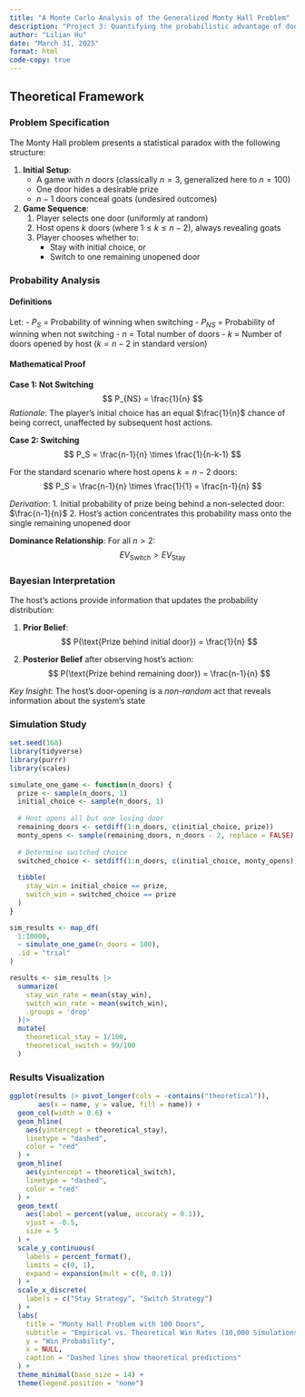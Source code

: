 ```yaml
---
title: "A Monte Carlo Analysis of the Generalized Monty Hall Problem"
description: "Project 3: Quantifying the probabilistic advantage of door-switching in an n-door extension of the classic paradox."
author: "Lilian Hu"
date: "March 31, 2025"
format: html
code-copy: true
---
```


## Theoretical Framework

### Problem Specification

The Monty Hall problem presents a statistical paradox with the following structure:

1.  **Initial Setup**:
    -   A game with $n$ doors (classically $n=3$, generalized here to $n=100$)
    -   One door hides a desirable prize
    -   $n-1$ doors conceal goats (undesired outcomes)
2.  **Game Sequence**:
    1.  Player selects one door (uniformly at random)
    2.  Host opens $k$ doors (where $1 \leq k \leq n-2$), always revealing goats
    3.  Player chooses whether to:
        -   Stay with initial choice, or
        -   Switch to one remaining unopened door

### Probability Analysis

#### Definitions

Let: - $P_S$ = Probability of winning when switching - $P_{NS}$ = Probability of winning when not switching - $n$ = Total number of doors - $k$ = Number of doors opened by host ($k = n-2$ in standard version)

#### Mathematical Proof

**Case 1: Not Switching** $$
P_{NS} = \frac{1}{n}
$$ *Rationale*: The player's initial choice has an equal $\frac{1}{n}$ chance of being correct, unaffected by subsequent host actions.

**Case 2: Switching** $$
P_S = \frac{n-1}{n} \times \frac{1}{n-k-1}
$$

For the standard scenario where host opens $k=n-2$ doors: $$
P_S = \frac{n-1}{n} \times \frac{1}{1} = \frac{n-1}{n}
$$

*Derivation*: 1. Initial probability of prize being behind a non-selected door: $\frac{n-1}{n}$ 2. Host's action concentrates this probability mass onto the single remaining unopened door

**Dominance Relationship**: For all $n > 2$: $$
EV_{\text{Switch}} > EV_{\text{Stay}}
$$

### Bayesian Interpretation

The host's actions provide information that updates the probability distribution:

1.  **Prior Belief**: $$
    P(\text{Prize behind initial door}) = \frac{1}{n}
    $$

2.  **Posterior Belief** after observing host's action: $$
    P(\text{Prize behind remaining door}) = \frac{n-1}{n}
    $$

*Key Insight*: The host's door-opening is a *non-random* act that reveals information about the system's state

### Simulation Study

```r
set.seed(168)
library(tidyverse)
library(purrr)
library(scales)
```

```r

simulate_one_game <- function(n_doors) {
  prize <- sample(n_doors, 1)
  initial_choice <- sample(n_doors, 1)
  
  # Host opens all but one losing door
  remaining_doors <- setdiff(1:n_doors, c(initial_choice, prize))
  monty_opens <- sample(remaining_doors, n_doors - 2, replace = FALSE)
  
  # Determine switched choice
  switched_choice <- setdiff(1:n_doors, c(initial_choice, monty_opens))
  
  tibble(
    stay_win = initial_choice == prize,
    switch_win = switched_choice == prize
  )
}

sim_results <- map_df(
  1:10000, 
  ~ simulate_one_game(n_doors = 100),
  .id = "trial"
)

results <- sim_results |> 
  summarize(
    stay_win_rate = mean(stay_win),
    switch_win_rate = mean(switch_win),
    .groups = 'drop'
  )|> 
  mutate(
    theoretical_stay = 1/100,
    theoretical_switch = 99/100
  )
```

### Results Visualization

```r
ggplot(results |> pivot_longer(cols = -contains("theoretical")), 
       aes(x = name, y = value, fill = name)) +
  geom_col(width = 0.6) +
  geom_hline(
    aes(yintercept = theoretical_stay), 
    linetype = "dashed", 
    color = "red"
  ) +
  geom_hline(
    aes(yintercept = theoretical_switch), 
    linetype = "dashed", 
    color = "red"
  ) +
  geom_text(
    aes(label = percent(value, accuracy = 0.1)), 
    vjust = -0.5, 
    size = 5
  ) +
  scale_y_continuous(
    labels = percent_format(), 
    limits = c(0, 1),
    expand = expansion(mult = c(0, 0.1))
  ) +
  scale_x_discrete(
    labels = c("Stay Strategy", "Switch Strategy")
  ) +
  labs(
    title = "Monty Hall Problem with 100 Doors",
    subtitle = "Empirical vs. Theoretical Win Rates (10,000 Simulations)",
    y = "Win Probability",
    x = NULL,
    caption = "Dashed lines show theoretical predictions"
  ) +
  theme_minimal(base_size = 14) +
  theme(legend.position = "none")
```
